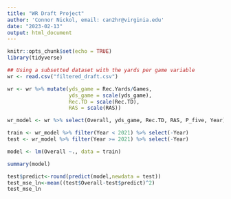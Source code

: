 ```yaml
---
title: "WR Draft Project"
author: 'Connor Nickol, email: can2hr@virginia.edu'
date: "2023-02-13"
output: html_document
---
```


```r
knitr::opts_chunk$set(echo = TRUE)
library(tidyverse)
```

```r
## Using a subsetted dataset with the yards per game variable
wr <- read.csv("filtered_draft.csv")

wr <- wr %>% mutate(yds_game = Rec.Yards/Games,
                    yds_game = scale(yds_game),
                    Rec.TD = scale(Rec.TD),
                    RAS = scale(RAS))

wr_model <- wr %>% select(Overall, yds_game, Rec.TD, RAS, P_five, Year) %>% mutate(P_five = as.factor(P_five))

train <- wr_model %>% filter(Year < 2021) %>% select(-Year)
test <- wr_model %>% filter(Year >= 2021) %>% select(-Year)

model <- lm(Overall ~., data = train)

summary(model)
```
```r
test$predict<-round(predict(model,newdata = test))
test_mse_ln<-mean((test$Overall-test$predict)^2)
test_mse_ln
```

